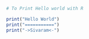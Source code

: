 
```r
# To Print Hello world with R

print("Hello World")
print("===========")
print("->Sivaram<-")

```

